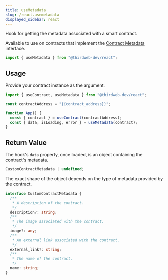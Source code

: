 ```yaml
---
title: useMetadata
slug: /react.usemetadata
displayed_sidebar: react
---
```


Hook for getting the metadata associated with a smart contract.

Available to use on contracts that implement the [Contract Metadata](/contractkit/extension-contracts/contractmetadata) interface.

```jsx
import { useMetadata } from "@thirdweb-dev/react";
```

## Usage

Provide your contract instance as the argument.

```jsx
import { useContract, useMetadata } from "@thirdweb-dev/react";

const contractAddress = "{{contract_address}}";

function App() {
  const { contract } = useContract(contractAddress);
  const { data, isLoading, error } = useMetadata(contract);
}
```

## Return Value

The hook's `data` property, once loaded, is an object containing the contract's metadata.

```ts
CustomContractMetadata | undefined;
```

The exact shape of the object depends on the type of metadata provided by the contract.

```ts
interface CustomContractMetadata {
  /**
   * A description of the contract.
   */
  description?: string;
  /**
   * The image associated with the contract.
   */
  image?: any;
  /**
   * An external link associated with the contract.
   */
  external_link?: string;
  /**
   * The name of the contract.
   */
  name: string;
}
```
